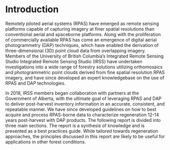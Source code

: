 # Introduction {#intro}
Remotely piloted aerial systems (RPAS) have emerged as remote sensing platforms capable of capturing imagery at finer spatial resolutions than conventional aerial and spaceborne platforms. Along with the proliferation of commercially available RPAS has come an emergence of digital aerial photogrammetry (DAP) techniques, which have enabled the derivation of three-dimensional (3D) point cloud data from overlapping imagery. Members of the University of British Columbia’s Integrated Remote Sensing Studio Integrated Remote Sensing Studio (IRSS) have undertaken investigations into a wide range of forestry solutions utilizing orthomosaics and photogrammetric point clouds derived from fine spatial resolution RPAS imagery, and have since developed an expert knowledgebase on the use of RPAS and DAP technologies.

In 2018, IRSS members began collaboration with partners at the Government of Alberta, with the ultimate goal of leveraging RPAS and DAP to deliver post-harvest inventory information in an accurate, consistent, and repeatable manner. We have since developed guidelines on how to best acquire and process RPAS-borne data to characterize regeneration 12-14 years post-harvest with DAP products. The following report is divided into three main sections. The report is a synthesis of knowledge and is presented as a best practices guide. While tailored towards regeneration approaches, the principles discussed in this report are likely to be useful for applications in other forest conditions. 
